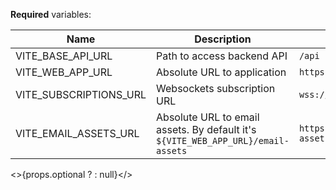 **Required** variables:

| Name                   | Description                                                                      | Example                                          |
|------------------------|----------------------------------------------------------------------------------|--------------------------------------------------|
| VITE_BASE_API_URL      | Path to access backend API                                                       | `/api`                                           |
| VITE_WEB_APP_URL       | Absolute URL to application                                                      | `https://app.demo.saas.apptoku.com`              |
| VITE_SUBSCRIPTIONS_URL | Websockets subscription URL                                                      | `wss://app.demo.saas.apptoku.com/ws`             |
| VITE_EMAIL_ASSETS_URL  | Absolute URL to email assets. By default it's `${VITE_WEB_APP_URL}/email-assets` | `https://app.demo.saas.apptoku.com/email-assets` |


<>{props.optional ? <OptionalVars /> : null}</>
